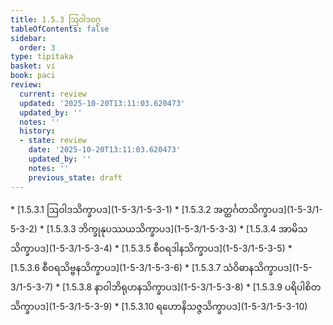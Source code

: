 ```yaml
---
title: 1.5.3 ဩဝါဒဝဂ္ဂ
tableOfContents: false
sidebar:
  order: 3
type: tipitaka
basket: vi
book: paci
review:
  current: review
  updated: '2025-10-20T13:11:03.620473'
  updated_by: ''
  notes: ''
  history:
  - state: review
    date: '2025-10-20T13:11:03.620473'
    updated_by: ''
    notes: ''
    previous_state: draft
---
```



<DynamicBreadcrumb />


<ReviewStatus review={frontmatter.review} showDetails={true} />

<HypothesisAnnotation frontmatter={frontmatter} />



<TableOfContents book="paci" section="1.5.3">
* [1.5.3.1 ဩဝါဒသိက္ခာပဒ](1-5-3/1-5-3-1)
* [1.5.3.2 အတ္ထင်္ဂတသိက္ခာပဒ](1-5-3/1-5-3-2)
* [1.5.3.3 ဘိက္ခုနုပဿယသိက္ခာပဒ](1-5-3/1-5-3-3)
* [1.5.3.4 အာမိသသိက္ခာပဒ](1-5-3/1-5-3-4)
* [1.5.3.5 စီဝရဒါနသိက္ခာပဒ](1-5-3/1-5-3-5)
* [1.5.3.6 စီဝရသိဗ္ဗနသိက္ခာပဒ](1-5-3/1-5-3-6)
* [1.5.3.7 သံဝိဓာနသိက္ခာပဒ](1-5-3/1-5-3-7)
* [1.5.3.8 နာဝါဘိရုဟနသိက္ခာပဒ](1-5-3/1-5-3-8)
* [1.5.3.9 ပရိပါစိတသိက္ခာပဒ](1-5-3/1-5-3-9)
* [1.5.3.10 ရဟောနိသဇ္ဇသိက္ခာပဒ](1-5-3/1-5-3-10)
</TableOfContents>